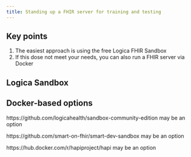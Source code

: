 ```yaml
---
title: Standing up a FHIR server for training and testing
---
```


::: callout-tip
## Key points

1.  The easiest approach is using the free Logica FHIR Sandbox
2.  If this dose not meet your needs, you can also run a FHIR server via Docker
:::

## Logica Sandbox

<!--# Discuss how to bulk load Synthea data in (and test this to make sure it actually works, noting any obvious limits on size or difficulties you encounter), the model for retrieving data, caveats related to having a public FHIR server anyone can write to (your data may disappear), and Logica's SMART on FHIR capabilities -->

## Docker-based options

<!--# Some options are: -->

https://github.com/logicahealth/sandbox-community-edition may be an option

https://github.com/smart-on-fhir/smart-dev-sandbox may be an option

https://hub.docker.com/r/hapiproject/hapi may be an option

<!--# Are there other options? -->
